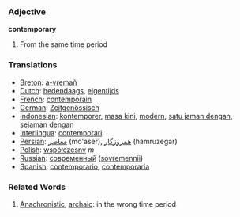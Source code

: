=== Adjective ===
'''contemporary'''

# From the same time period

=== Translations ===
*[[Breton]]: [[a-vremañ]]
*[[Dutch]]: [[hedendaags]], [[eigentijds]]
*[[French]]: [[contemporain]]
*[[German]]: [[Zeitgenössisch]]
*[[Indonesian]]: [[kontemporer]], [[masa kini]], [[modern]], [[satu jaman dengan]], [[sejaman dengan]]
*[[Interlingua]]: [[contemporari]]
*[[Persian]]: [[معاصر]] (mo'aser), [[همروزگار]] (hamruzegar)
*[[Polish]]: [[współczesny]] ''m''
*[[Russian]]: [[современный]] ([[sovremennii]])
*[[Spanish]]: [[contemporario]], [[contemporaria]]

=== Related Words ===
#[[Anachronistic]], [[archaic]]: in the wrong time period